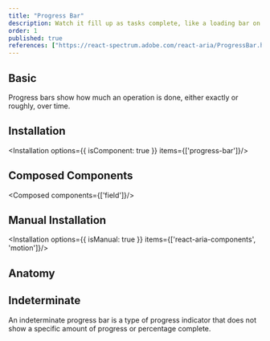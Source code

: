 ```yaml
---
title: "Progress Bar"
description: Watch it fill up as tasks complete, like a loading bar on a game console, offering visual progress updates.
order: 1
published: true
references: ["https://react-spectrum.adobe.com/react-aria/ProgressBar.html#props"]
---
```


## Basic

Progress bars show how much an operation is done, either exactly or roughly, over time.
<How toUse="statuses/progress-bar-demo" />

## Installation
<Installation options={{ isComponent: true }} items={['progress-bar']}/>
<WarningFramer/>

## Composed Components
<Composed components={['field']}/>

## Manual Installation
<Installation options={{ isManual: true }} items={['react-aria-components', 'motion']}/>
<SourceCode toShow='progress-bar'/>

## Anatomy
<Anatomy show='progress-bar-anatomy'/>

## Indeterminate

An indeterminate progress bar is a type of progress indicator that does not show a specific amount of progress or percentage complete.
<How toUse="statuses/indeterminate-progress-bar-demo" />
